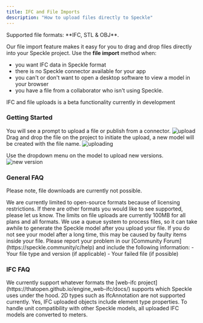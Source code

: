 ```yaml
---
title: IFC and File Imports  
description: "How to upload files directly to Speckle"
---
```



<Info>
  Supported file formats: **IFC, STL & OBJ**.
</Info>

<Versions app="IFC" versions="IFC2x3, IFC4 & IFC4x3" />

Our file import feature makes it easy for you to drag and drop files directly into your Speckle project.
Use the **file import** method when:
- you want IFC data in Speckle format
- there is no Speckle connector available for your app
- you can't or don't want to open a desktop software to view a model in your browser
- you have a file from a collaborator who isn't using Speckle.

<Note>IFC and file uploads is a beta functionality currently in development</Note>


### Getting Started

<Steps>
  <Step title="Create a new project">
    You will see a prompt to upload a file or publish from a connector.
    <Frame>
    <img src="/images/files/file-upload.png" alt="upload" />
    </Frame>
  </Step>

  <Step title="Drag and drop your file">
    Drag and drop the file on the project to initiate the upload, a new model will be created with the file name.
    <Frame>
    <img src="/images/files/file-uploading.png" alt="uploading" />
    </Frame>
  </Step>

  <Step title="Upload new versions">

   Use the dropdown menu on the model to upload new versions.
    <Frame>
    <img src="/images/files/file-new_version.png" alt="new version" />
    </Frame>
  </Step>

</Steps>

### General FAQ
<Note>Please note, file downloads are currently not possible.</Note>

<AccordionGroup>
  <Accordion title="Will you support other formats for direct upload?">
    We are currently limited to open-source formats because of licensing restrictions. If there are other formats you would like to see supported, please let us know.
  </Accordion>
  <Accordion title="My file is too large to upload">
    The limits on file uploads are currently 100MB for all plans and all formats.
  </Accordion>
  <Accordion title="I have uploaded a file but it's not visible or still processing.">
    We use a queue system to process files, so it can take awhile to generate the Speckle model after you upload your file.
    If you do not see your model after a long time, this may be caused by faulty items inside your file.
    Please report your problem in our [Community Forum](https://speckle.community/c/help) and include the following information:
    - Your file type and version (if applicable)
    - Your failed file (if possible)
  </Accordion>
</AccordionGroup>


### IFC FAQ
<AccordionGroup>
  <Accordion title="Will you support IFC versions other than IFC2x3, IFC4 & IFC4x3?">
    We currently support whatever formats the [web-ifc project](https://thatopen.github.io/engine_web-ifc/docs/) supports which Speckle uses under the hood.
  </Accordion>
  <Accordion title="Why are some objects missing in my IFC file?">
    2D types such as IfcAnnotation are not supported currently.
  </Accordion>
  <Accordion title="Are objects uploaded with their type properties?">
    Yes, IFC uploaded objects include element type properties.
  </Accordion>
  <Accordion title="Why are the units different in my uploaded IFC model?">
    To handle unit compatibility with other Speckle models, all uploaded IFC models are converted to meters.
  </Accordion>
</AccordionGroup>